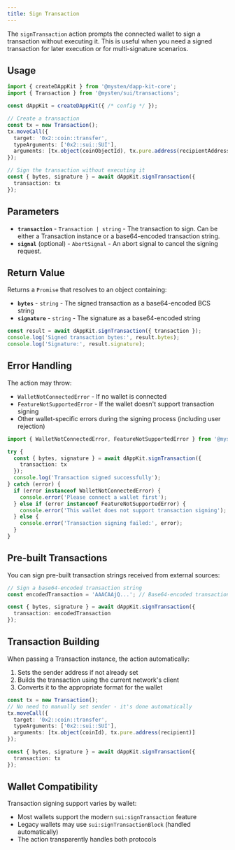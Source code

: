 ```yaml
---
title: Sign Transaction
---
```


The `signTransaction` action prompts the connected wallet to sign a transaction without executing it. This is useful when you need a signed transaction for later execution or for multi-signature scenarios.

## Usage

```typescript
import { createDAppKit } from '@mysten/dapp-kit-core';
import { Transaction } from '@mysten/sui/transactions';

const dAppKit = createDAppKit({ /* config */ });

// Create a transaction
const tx = new Transaction();
tx.moveCall({
  target: '0x2::coin::transfer',
  typeArguments: ['0x2::sui::SUI'],
  arguments: [tx.object(coinObjectId), tx.pure.address(recipientAddress)]
});

// Sign the transaction without executing it
const { bytes, signature } = await dAppKit.signTransaction({
  transaction: tx
});
```

## Parameters

- **`transaction`** - `Transaction | string` - The transaction to sign. Can be either a Transaction instance or a base64-encoded transaction string.
- **`signal`** (optional) - `AbortSignal` - An abort signal to cancel the signing request.

## Return Value

Returns a `Promise` that resolves to an object containing:
- **`bytes`** - `string` - The signed transaction as a base64-encoded BCS string
- **`signature`** - `string` - The signature as a base64-encoded string

```typescript
const result = await dAppKit.signTransaction({ transaction });
console.log('Signed transaction bytes:', result.bytes);
console.log('Signature:', result.signature);
```

## Error Handling

The action may throw:
- `WalletNotConnectedError` - If no wallet is connected
- `FeatureNotSupportedError` - If the wallet doesn't support transaction signing
- Other wallet-specific errors during the signing process (including user rejection)

```typescript
import { WalletNotConnectedError, FeatureNotSupportedError } from '@mysten/dapp-kit-core';

try {
  const { bytes, signature } = await dAppKit.signTransaction({ 
    transaction: tx 
  });
  console.log('Transaction signed successfully');
} catch (error) {
  if (error instanceof WalletNotConnectedError) {
    console.error('Please connect a wallet first');
  } else if (error instanceof FeatureNotSupportedError) {
    console.error('This wallet does not support transaction signing');
  } else {
    console.error('Transaction signing failed:', error);
  }
}
```

## Pre-built Transactions

You can sign pre-built transaction strings received from external sources:

```typescript
// Sign a base64-encoded transaction string
const encodedTransaction = 'AAACAAjQ...'; // Base64-encoded transaction

const { bytes, signature } = await dAppKit.signTransaction({
  transaction: encodedTransaction
});
```

## Transaction Building

When passing a Transaction instance, the action automatically:
1. Sets the sender address if not already set
2. Builds the transaction using the current network's client
3. Converts it to the appropriate format for the wallet

```typescript
const tx = new Transaction();
// No need to manually set sender - it's done automatically
tx.moveCall({
  target: '0x2::coin::transfer',
  typeArguments: ['0x2::sui::SUI'],
  arguments: [tx.object(coinId), tx.pure.address(recipient)]
});

const { bytes, signature } = await dAppKit.signTransaction({
  transaction: tx
});
```

## Wallet Compatibility

Transaction signing support varies by wallet:
- Most wallets support the modern `sui:signTransaction` feature
- Legacy wallets may use `sui:signTransactionBlock` (handled automatically)
- The action transparently handles both protocols
